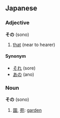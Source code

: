 == Japanese ==                             
===Adjective===
'''その''' (sono)

# [[that]] (near to hearer)                                       

====Synonym====
* [[それ]] (sore)
* [[あの]] (ano)

===Noun===
'''その''' (sono)

#[[園]], [[苑]]: [[garden]]